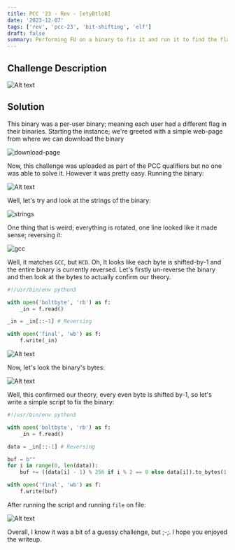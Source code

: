 ```yaml
---
title: PCC '23 - Rev - [etyBtloB]
date: '2023-12-07'
tags: ['rev', 'pcc-23', 'bit-shifting', 'elf']
draft: false
summary: Performing FU on a binary to fix it and run it to find the flag
---
```


## Challenge Description

![Alt text](/static/writeups/pcc23/image-18.png)

## Solution

This binary was a per-user binary; meaning each user had a different flag in their binaries. Starting the instance; we're greeted with a simple web-page from where we can download the binary

![download-page](/static/writeups/pcc23/image-19.png)

Now, this challenge was uploaded as part of the PCC qualifiers but no one was able to solve it. However it was pretty easy. Running the binary:

![Alt text](/static/writeups/pcc23/image-20.png)

Well, let's try and look at the strings of the binary:

![strings](/static/writeups/pcc23/image-21.png)

One thing that is weird; everything is rotated, one line looked like it made sense; reversing it:

![gcc](/static/writeups/pcc23/image-22.png)

Well, it matches `GCC`, but `HCD`. Oh, It looks like each byte is shifted-by-1 and the entire binary is currently reversed. Let's firstly un-reverse the binary and then look at the bytes to actually confirm our theory.

```py:solve.py
#!/usr/bin/env python3

with open('boltbyte', 'rb') as f:
    _in = f.read()

_in = _in[::-1] # Reversing

with open('final', 'wb') as f:
    f.write(_in)
```

![Alt text](/static/writeups/pcc23/image-23.png)

Now, let's look the binary's bytes:

![Alt text](/static/writeups/pcc23/image-24.png)

Well, this confirmed our theory, every even byte is shifted by-1, so let's write a simple script to fix the binary:

```py:solve.py
#!/usr/bin/env python3

with open('boltbyte', 'rb') as f:
    _in = f.read()

data = _in[::-1] # Reversing

buf = b""
for i in range(0, len(data)):
    buf += ((data[i] - 1) % 256 if i % 2 == 0 else data[i]).to_bytes(1, 'little')

with open('final', 'wb') as f:
    f.write(buf)
```

After running the script and running `file` on file:

![Alt text](/static/writeups/pcc23/image-25.png)

Overall, I know it was a bit of a guessy challenge, but ;-;. I hope you enjoyed the writeup.
